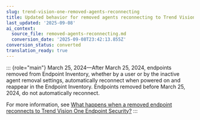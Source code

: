 ```yaml
---
slug: trend-vision-one-removed-agents-reconnecting
title: Updated behavior for removed agents reconnecting to Trend Vision One
last_updated: '2025-09-08'
ai_context:
  source_file: removed-agents-reconnecting.md
  conversion_date: '2025-09-08T23:42:13.855Z'
conversion_status: converted
translation_ready: true
---
```


::: {role="main"}
March 25, 2024—After March 25, 2024, endpoints removed from Endpoint Inventory, whether by a user or by the inactive agent removal settings, automatically reconnect when powered on and reappear in the Endpoint Inventory. Endpoints removed before March 25, 2024, do not automatically reconnect.

For more information, see [What happens when a removed endpoint reconnects to Trend Vision One Endpoint Security?](removed-endpoint-reconnects-faq.mdx)
:::
